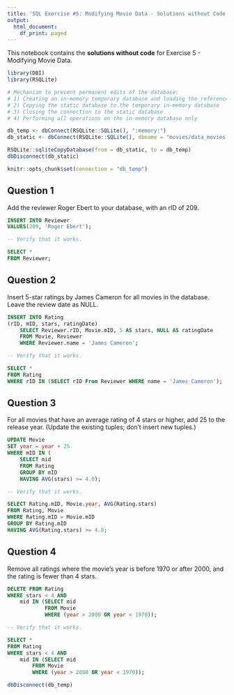 ```yaml
---
title: 'SQL Exercise #5: Modifying Movie Data - Solutions without Code'
output:
  html_document:
    df_print: paged
---
```


This notebook contains the **solutions without code** for Exercise 5 - Modifying Movie Data.

```r
library(DBI)
library(RSQLite)

# Mechanism to prevent permanent edits of the database:
# 1) Creating an in-memory temporary database and loading the reference database
# 2) Copying the static database to the temporary in-memory database
# 3) Closing the connection to the static database
# 4) Performing all operations on the in-memory database only

db_temp <- dbConnect(RSQLite::SQLite(), ":memory:")
db_static <- dbConnect(RSQLite::SQLite(), dbname = "movies/data_movies.db")

RSQLite::sqliteCopyDatabase(from = db_static, to = db_temp)
dbDisconnect(db_static)

knitr::opts_chunk$set(connection = "db_temp")
```

## Question 1

Add the reviewer Roger Ebert to your database, with an rID of 209.

```sql
INSERT INTO Reviewer
VALUES(209, 'Roger Ebert');
```

```sql
-- Verify that it works.

SELECT * 
FROM Reviewer;
```


## Question 2

Insert 5-star ratings by James Cameron for all movies in the database. Leave the review date as NULL.

```sql
INSERT INTO Rating
(rID, mID, stars, ratingDate)
    SELECT Reviewer.rID, Movie.mID, 5 AS stars, NULL AS ratingDate
    FROM Movie, Reviewer
    WHERE Reviewer.name = 'James Cameron';
```

```sql
-- Verify that it works.

SELECT * 
FROM Rating
WHERE rID IN (SELECT rID From Reviewer WHERE name = 'James Cameron');

```

## Question 3

For all movies that have an average rating of 4 stars or higher, add 25 to the release year. (Update the existing tuples; don't insert new tuples.)

```sql
UPDATE Movie
SET year = year + 25
WHERE mID IN (
    SELECT mid
    FROM Rating
    GROUP BY mID
    HAVING AVG(stars) >= 4.0);
```

```sql
-- Verify that it works.

SELECT Rating.mID, Movie.year, AVG(Rating.stars)
FROM Rating, Movie
WHERE Rating.mID = Movie.mID
GROUP BY Rating.mID
HAVING AVG(Rating.stars) >= 4.0;
```

## Question 4

Remove all ratings where the movie's year is before 1970 or after 2000, and the rating is fewer than 4 stars.

```sql
DELETE FROM Rating
WHERE stars < 4 AND
    mid IN (SELECT mid
            FROM Movie
            WHERE (year > 2000 OR year < 1970));
```

```sql
-- Verify that it works.

SELECT *
FROM Rating
WHERE stars < 4 AND
    mid IN (SELECT mid
        FROM Movie
        WHERE (year > 2000 OR year < 1970));
```

```r
dbDisconnect(db_temp)
```
